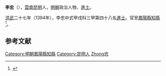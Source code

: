 {{Otheruses|李忠|other=同名或類似名的其它條目描述}}
'''李忠'''（{{bd|？||？|catIdx=}}），[[雲南|雲南]][[昆明|昆明]]人，[[明朝|明朝]]政治人物、[[進士|進士]]。

[[洪武|洪武]]二十七年（1394年），李忠中式甲戌科三甲第四十八名[[進士|進士]]。官至[[鳳陽縣|鳳陽縣]][[知縣|知縣]]<ref>{{cite book | language = zh-hans | author = 方國瑜、徐文德、木芹 | coauthors =  | title = 雲南史料丛刊 | url =  | date = 1998年 | location =  | publisher = 雲南大学出版社 | id = Volume 6 | isbn = 9787810258289 | pages = 133頁 }}</ref>。

==参考文献==
<div class="references-small">
<references />
</div>

{{明朝人物小作品}}
{{洪武二十七年甲戌科殿試金榜}}
{{DEFAULTSORT:Li李}}
[[Category:明朝鳳陽縣知縣|Category:明朝鳳陽縣知縣]]
[[Category:昆明人|Category:昆明人]]
[[Category:李姓|Zhong忠]]